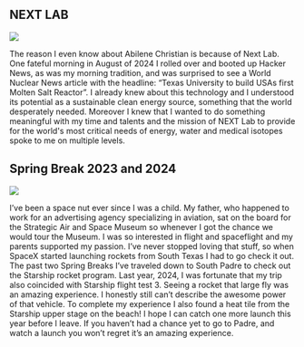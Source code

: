 

## NEXT LAB

<img src={nextPerson} style="max-height: 700px"/>

The reason I even know about Abilene Christian is because of Next Lab. One fateful morning in August of 2024 I rolled over and booted up Hacker News, as was my morning tradition, and was surprised to see a World Nuclear News article with the headline: “Texas University to build USAs first Molten Salt Reactor”. I already knew about this technology and I understood its potential as a sustainable clean energy source, something that the world desperately needed. Moreover I knew that I wanted to do something meaningful with my time and talents and the mission of NEXT Lab to provide for the world's most critical needs of energy, water and medical isotopes spoke to me on multiple levels. 

## Spring Break 2023 and 2024 

<img src={tile} style="max-height: 700px"/>

I’ve been a space nut ever since I was a child. My father, who happened to work for an advertising agency specializing in aviation, sat on the board for the Strategic Air and Space Museum so whenever I got the chance we would tour the Museum. I was so interested in flight and spaceflight and my parents supported my passion. I’ve never stopped loving that stuff, so when SpaceX started launching rockets from South Texas I had to go check it out. The past two Spring Breaks I’ve traveled down to South Padre to check out the Starship rocket program. Last year, 2024, I was fortunate that my trip also coincided with Starship flight test 3. Seeing a rocket that large fly was an amazing experience. I honestly still can’t describe the awesome power of that vehicle. To complete my experience I also found a heat tile from the Starship upper stage on the beach! I hope I can catch one more launch this year before I leave. If you haven’t had a chance yet to go to Padre, and watch a launch you won’t regret it’s an amazing experience.        
